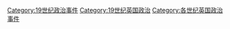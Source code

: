 [[Category:19世纪政治事件|Category:19世纪政治事件]]
[[Category:19世纪英国政治|Category:19世纪英国政治]]
[[Category:各世纪英国政治事件|Category:各世纪英国政治事件]]